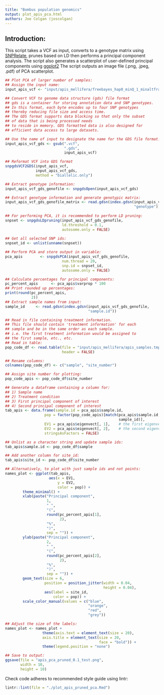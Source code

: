 ```yaml
---
title: "Bombus population genomics"
output: plot_apis_pca.html
authors: Joe Colgan (joscolgan)
---
```


## Introduction:
This script takes a VCF as input, converts to a genotype matrix using [SNPRelate](https://www.bioconductor.org/packages/release/bioc/html/SNPRelate.html), prunes based on LD then performs a principal component analysis. 
The script also generates a scatterplot of user-defined principal components using [ggplot2](https://ggplot2.tidyverse.org/)
The script outputs an image file (.png, .jpeg, .pdf) of PCA scatterplot.

```r
## Plot PCA of larger number of samples:
## Assign the input name:
input_apis_vcf <- "input/apis_mellifera/freebayes_hap0_minQ_1_minaltfrac_0.25_minCov1.Apis_combined.NC_only.minQ20.remove_indels.maxmissing1.0.alts_removed.rare_removed.maxmeanDP_100.recode.vcf"

## Convert VCF to genome data structure (gds) file format
## gds is a container for storing annotation data and SNP genotypes.
## In this format, each byte encodes up to four SNP genotypes
## thereby reducing file size and access time.
## The GDS format supports data blocking so that only the subset
## of data that is being processed needs
## to reside in memory. GDS formatted data is also designed for
## efficient data access to large datasets.

## Use the name of input to designate the name for the GDS file format.
input_apis_vcf_gds <- gsub(".vcf",
                           ".gds",
                           input_apis_vcf)

## Reformat VCF into GDS format
snpgdsVCF2GDS(input_apis_vcf,
              input_apis_vcf_gds,
              method = "biallelic.only")

## Extract genotype information:
input_apis_vcf_gds_genofile <- snpgdsOpen(input_apis_vcf_gds)

## Extract genotype information and generate genotypic matrix:
input_apis_vcf_gds_genofile_matrix <- read.gdsn(index.gdsn(input_apis_vcf_gds_genofile,
                                                           "genotype"))
                                                          
## For performing PCA, it is recommended to perform LD pruning:
snpset <- snpgdsLDpruning(input_apis_vcf_gds_genofile,
                          ld.threshold = 0.1,
                          autosome.only = FALSE)
                          
## Get all selected SNP ids:
snpset_id <- unlist(unname(snpset))

## Perform PCA and store output in variable:
pca_apis        <- snpgdsPCA(input_apis_vcf_gds_genofile,
                          num.thread = 20,
                          snp.id = snpset_id,
                          autosome.only = FALSE)

## Calculate percentages for principal components:
pc_percent_apis      <- pca_apis$varprop * 100
## Print rounded up percentages:
print(round(pc_percent_apis,
            2))
## Extract sample names from input:
sample_id     <- read.gdsn(index.gdsn(input_apis_vcf_gds_genofile,
                                      "sample.id"))

## Read in file containing treatment information.
## This file should contain 'treatment information' for each
## sample and be in the same order as each sample.
## i.e. the first treatment information would be assigned to
## the first sample, etc., etc.
## Read in table:
pop_code_df <- read.table(file = "input/apis_mellifera/apis_samples.tmp",
                          header = FALSE)

## Rename columns:
colnames(pop_code_df) <- c("sample", "site_number")

## Assign site number for plotting:
pop_code_apis <- pop_code_df$site_number

## Generate a dataframe containing a column for:
## 1) Sample name
## 2) Treatment condition
## 3) First principal component of interest
## 4) Second principal component of interest
tab_apis <- data.frame(sample.id = pca_apis$sample.id,
                  pop = factor(pop_code_apis)[match(pca_apis$sample.id,
                                                    sample_id)],
                  EV1 = pca_apis$eigenvect[, 1],    # the first eigenvector
                  EV2 = pca_apis$eigenvect[, 2],    # the second eigenvector
                  stringsAsFactors = FALSE)

## Unlist as a character string and update sample ids:
tab_apis$sample.id <- pop_code_df$sample

## Add another column for site_id:
tab_apis$site_id <- pop_code_df$site_number

## Alternatively, to plot with just sample ids and not points:
names_plot <- ggplot(tab_apis,
                    aes(x = EV1,
                        y = EV2,
                        color = pop)) +
        theme_minimal() +
        xlab(paste("Principal component",
                   1,
                   " ",
                   "(",
                   round(pc_percent_apis[1],
                         2),
                   "%",
                   ")",
                   sep = "")) +
        ylab(paste("Principal component",
                   2,
                   " ",
                   "(",
                   round(pc_percent_apis[2],
                         2),
                   "%",
                   ")",
                   sep = "")) +
        geom_text(size = 6,
                  position = position_jitter(width = 0.04,
                                             height = 0.04),
                  aes(label = site_id,
                      color = pop)) +
        scale_color_manual(values = c("blue",
                                      "orange",
                                      "red",
                                      "grey"))

## Adjust the size of the labels:
names_plot <- names_plot +
                 theme(axis.text = element_text(size = 20),
                 axis.title = element_text(size = 20,
                                           face = "bold")) +
                 theme(legend.position = "none")

## Save to output:
ggsave(file = "apis_pca_pruned_0.1_test.png",
       width = 10,
       height = 10)
```

Check code adheres to recommended style guide using lintr:

```r
lintr::lint(file = "./plot_apis_pruned_pca.Rmd")
```